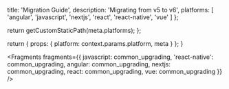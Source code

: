 
  title: 'Migration Guide',
  description:
    'Migrating from v5 to v6',
  platforms: [
    'angular',
    'javascript',
    'nextjs',
    'react',
    'react-native',
    'vue'
  ]
};

  return getCustomStaticPath(meta.platforms);
};

  return {
    props: {
      platform: context.params.platform,
      meta
    }
  };
}


<Fragments fragments={{ javascript: common_upgrading, 'react-native': common_upgrading, angular: common_upgrading, nextjs: common_upgrading, react: common_upgrading, vue: common_upgrading }} />
